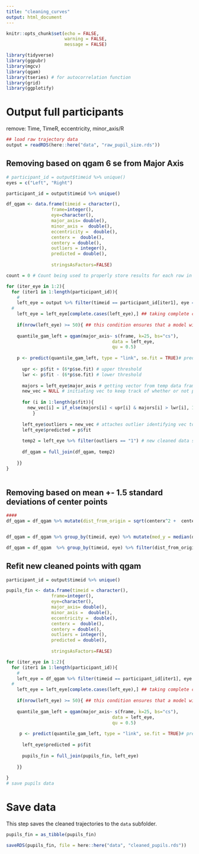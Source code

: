 ```yaml
---
title: "cleaning_curves"
output: html_document
---
```



```r
knitr::opts_chunk$set(echo = FALSE, 
                      warning = FALSE, 
                      message = FALSE)

library(tidyverse)
library(ggpubr)
library(mgcv)
library(qgam)
library(tseries) # for autocorrelation function 
library(grid)
library(ggplotify)

```

# Output full participants

remove: Time, TimeR, eccentricity, minor_axis/R

```R
## load raw trajectory data
output = readRDS(here::here("data", "raw_pupil_size.rds"))

```

## Removing based on qgam 6 se from Major Axis
  
```r
# participant_id = output$timeid %>% unique()
eyes = c("Left", "Right")

participant_id = output$timeid %>% unique()

df_qgam <- data.frame(timeid = character(),
                 frame=integer(),
                 eye=character(),
                 major_axis= double(),
                 minor_axis =  double(),
                 eccentricity =  double(),
                 centerx =  double(),
                 centery = double(),
                 outliers = integer(),
                 predicted = double(),
              
                 stringsAsFactors=FALSE)

count = 0 # Count being used to properly store results for each row in storage_matrix

for (iter_eye in 1:2){
  for (iter1 in 1:length(participant_id)){
    # 
    left_eye = output %>% filter(timeid == participant_id[iter1], eye == eyes[iter_eye]) #creating temporary data frame
  # 
    left_eye = left_eye[complete.cases(left_eye),] ## taking complete cases from temp data 
  
    if(nrow(left_eye) >= 50){ ## this condition ensures that a model will be fit without error 
  
    quantile_gam_left = qgam(major_axis~ s(frame, k=25, bs="cs"),
  										data = left_eye,
  										qu = 0.5)
  
    p <- predict(quantile_gam_left, type = "link", se.fit = TRUE)# predicted values
  
      upr <- p$fit + (6*p$se.fit) # upper threshold
      lwr <- p$fit - (6*p$se.fit) # lower threshold
  
      majors = left_eye$major_axis # getting vector from temp data frame to check for outliers
      new_vec = NULL # initiating vec to keep track of whether or not point is within SE's
  
      for (i in 1:length(p$fit)){
        new_vec[i] = if_else(majors[i] < upr[i] & majors[i] > lwr[i], 1, 0) # checks whether point is within x SE's
          }
  
      left_eye$outliers = new_vec # attaches outlier identifying vec to temp data
      left_eye$predicted = p$fit
  
      temp2 = left_eye %>% filter(outliers == "1") # new cleaned data set
  
      df_qgam = full_join(df_qgam, temp2)
  
    }}
}
  
```


## Removing based on mean +- 1.5 standard deviations of center points

```r
####
df_qgam = df_qgam %>% mutate(dist_from_origin = sqrt(centerx^2 +  centerx^2))


df_qgam = df_qgam %>% group_by(timeid, eye) %>% mutate(med_y = median(dist_from_origin, na.rm= TRUE), sd_y = sd(dist_from_origin, na.rm=TRUE)) %>% ungroup()

df_qgam = df_qgam  %>% group_by(timeid, eye) %>% filter(dist_from_origin < med_y + 1.5*sd_y,dist_from_origin > med_y - 1.5*sd_y)
```


## Refit new cleaned points with qgam 

```r

participant_id = output$timeid %>% unique()

pupils_fin <- data.frame(timeid = character(),
                 frame=integer(),
                 eye=character(),
                 major_axis= double(),
                 minor_axis =  double(),
                 eccentricity =  double(),
                 centerx =  double(),
                 centery = double(),
                 outliers = integer(),
                 predicted = double(),
              
                 stringsAsFactors=FALSE)

for (iter_eye in 1:2){
  for (iter1 in 1:length(participant_id)){
    # 
    left_eye = df_qgam %>% filter(timeid == participant_id[iter1], eye == eyes[iter_eye]) #creating temporary data frame
  # 
    left_eye = left_eye[complete.cases(left_eye),] ## taking complete cases from temp data 
  
    if(nrow(left_eye) >= 50){ ## this condition ensures that a model will be fit without error 
  
    quantile_gam_left = qgam(major_axis~ s(frame, k=25, bs="cs"),
  										data = left_eye,
  										qu = 0.5)
  
     p <- predict(quantile_gam_left, type = "link", se.fit = TRUE)# predicted values
  
      left_eye$predicted = p$fit
  
      pupils_fin = full_join(pupils_fin, left_eye)
  
    }}
  
}
# save pupils data

```

# Save data 

This step saves the cleaned trajectories to the `data` subfolder.

```r
pupils_fin = as_tibble(pupils_fin)

saveRDS(pupils_fin, file = here::here("data", "cleaned_pupils.rds")) 

```






